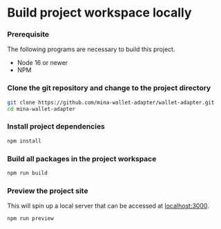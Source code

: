 
# Build project workspace locally

<Steps>

### Prerequisite

The following programs are necessary to build this project.

- Node 16 or newer
- NPM

### Clone the git repository and change to the project directory

```bash
git clone https://github.com/mina-wallet-adapter/wallet-adapter.git
cd mina-wallet-adapter
```

### Install project dependencies

```bash npm2yarn
npm install
```

### Build all packages in the project workspace

```bash npm2yarn
npm run build
```

### Preview the project site

This will spin up a local server that can be accessed at [localhost:3000](http://localhost:3000).

```bash npm2yarn
npm run preview
```

</Steps>
